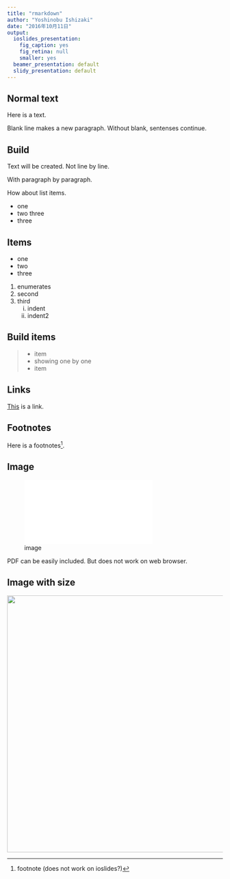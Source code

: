```yaml
---
title: "rmarkdown"
author: "Yoshinobu Ishizaki"
date: "2016年10月11日"
output:
  ioslides_presentation:
    fig_caption: yes
    fig_retina: null
    smaller: yes
  beamer_presentation: default
  slidy_presentation: default
---
```


## Normal text
Here is a text.

Blank line makes a new paragraph.
Without blank, sentenses continue.

## Build {.build}
Text will be created.
Not line by line.

With paragraph by paragraph.

How about list items.

- one
- two  <!--- 2 spaces after line will create new paragraph---> 
three
- three

## Items
- one
- two
- three

1. enumerates
1. second
1. third
    i. indent
    i. indent2 

## Build items

>- item 
>- showing one by one
>- item

## Links

[This](http://www.rstudio.com) is a link.

## Footnotes 
Here is a footnotes[^1].

[^1]: footnote (does not work on ioslides?)

## Image
![image](springback-plot.pdf)

PDF can be easily included.
But does not work on web browser.

## Image with size

<img src = "springback-plot.pdf" width=600px ></img>

